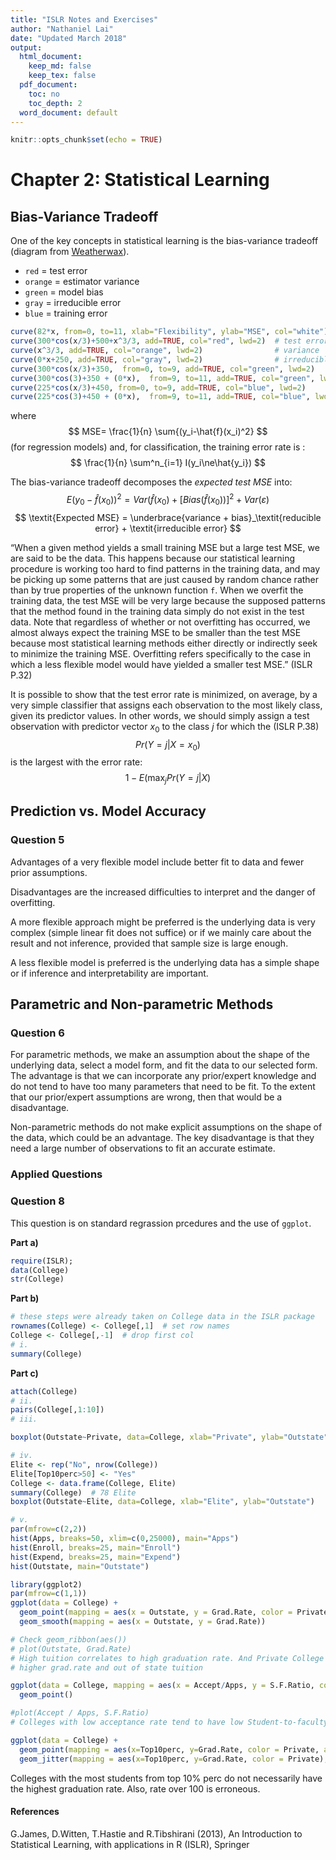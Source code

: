 ```yaml
---
title: "ISLR Notes and Exercises"
author: "Nathaniel Lai"
date: "Updated March 2018"
output:
  html_document:
    keep_md: false
    keep_tex: false
  pdf_document:
    toc: no
    toc_depth: 2
  word_document: default
---
```


```r
knitr::opts_chunk$set(echo = TRUE)
```

# Chapter 2: Statistical Learning

## Bias-Variance Tradeoff

One of the key concepts in statistical learning is the bias-variance tradeoff (diagram from [Weatherwax](http://waxworksmath.com/Authors/G_M/James/james.html)).

* `red` = test error 
* `orange` = estimator variance 
* `green` = model bias 
* `gray` = irreducible error 
* `blue` = training error \vspace{0.3 cm}

```r
curve(82*x, from=0, to=11, xlab="Flexibility", ylab="MSE", col="white") 
curve(300*cos(x/3)+500+x^3/3, add=TRUE, col="red", lwd=2)  # test error
curve(x^3/3, add=TRUE, col="orange", lwd=2)                # variance
curve(0*x+250, add=TRUE, col="gray", lwd=2)                # irreducible error
curve(300*cos(x/3)+350,  from=0, to=9, add=TRUE, col="green", lwd=2)      # bias
curve(300*cos(3)+350 + (0*x),  from=9, to=11, add=TRUE, col="green", lwd=2)
curve(225*cos(x/3)+450, from=0, to=9, add=TRUE, col="blue", lwd=2)       # train error
curve(225*cos(3)+450 + (0*x),  from=9, to=11, add=TRUE, col="blue", lwd=2)
```

where
$$
  MSE= \frac{1}{n} \sum{(y_i-\hat{f}(x_i)^2}
$$
(for regression models) and, for classification, the training error rate is :
$$
  \frac{1}{n} \sum^n_{i=1} I(y_i\ne\hat{y_i})
$$

The bias-variance tradeoff decomposes the *expected test MSE* into:
\vspace{0.2 cm}
$$
E(y_0-\hat{f}(x_0))^2 = Var(\hat{f}(x_0) + [Bias(\hat{f}(x_0))]^2 + Var(\varepsilon)
$$
\vspace{0.3 cm}
$$
\textit{Expected MSE} = \underbrace{variance + bias}_\textit{reducible error} + \textit{irreducible error}
$$

"When a given method yields a small training MSE but a large test MSE, we are said to be \textbf{overfitting} the data. This happens because our statistical learning procedure is working too hard to find patterns in the training data, and may be picking up some patterns that are just caused by random chance rather than by true properties of the unknown function `f`. When we overfit the training data, the test MSE will be very large because the supposed patterns that the method found in the training data simply do not exist in the test data. Note that regardless of whether or not overfitting has occurred, we almost always expect the training MSE to be smaller than the test MSE because most statistical learning methods either directly or indirectly seek to minimize the training MSE. Overfitting refers specifically to the case in which a less flexible model would have yielded a smaller test MSE." (ISLR P.32)
 
It is possible to show that the test error rate is minimized, on average, by a very simple classifier that assigns each observation to the most likely class, given its predictor values. In other words, we should simply assign a test observation with predictor vector $x_0$ to the class $j$ for which the \textbf{conditional probability} (ISLR P.38)
$$
  Pr(Y = j | X = x_0)
$$
is the largest with the error rate:
$$
  1 - E \Big(\text{max}_{j} Pr(Y = j | X \Big)
$$

## Prediction vs. Model Accuracy

### Question 5

Advantages of a very flexible model include better fit to data and fewer prior assumptions. 

Disadvantages are the increased difficulties to interpret and the danger of overfitting. 

A more flexible approach might be preferred is the underlying data is very complex (simple linear fit does not suffice) or if we mainly care about the result and not inference, provided that sample size is large enough. 

A less flexible model is preferred is the underlying data has a simple shape or if inference and interpretability are important.


## Parametric and Non-parametric Methods 

### Question 6

For parametric methods, we make an assumption about the shape of the underlying data, select a model form, and fit the data to our selected form. The advantage is that we can incorporate any prior/expert knowledge and do not tend to have too many parameters that need to be fit. To the extent that our prior/expert assumptions are wrong, then that would be a disadvantage.

Non-parametric methods do not make explicit assumptions on the shape of the data, which could be an advantage. The key disadvantage is that they need a large number of observations to fit an accurate estimate.


### Applied Questions

### Question 8

This question is on standard regrassion prcedures and the use of `ggplot`.

__Part a)__

```r
require(ISLR);
data(College)
str(College)
```

__Part b)__

```r
# these steps were already taken on College data in the ISLR package
rownames(College) <- College[,1]  # set row names
College <- College[,-1]  # drop first col
# i.
summary(College)
```

__Part c)__

```r
attach(College)
# ii.
pairs(College[,1:10])
# iii.
```
```r
boxplot(Outstate~Private, data=College, xlab="Private", ylab="Outstate")
```
```r
# iv.
Elite <- rep("No", nrow(College))
Elite[Top10perc>50] <- "Yes"
College <- data.frame(College, Elite)
summary(College)  # 78 Elite
boxplot(Outstate~Elite, data=College, xlab="Elite", ylab="Outstate")
```
```r
# v. 
par(mfrow=c(2,2))
hist(Apps, breaks=50, xlim=c(0,25000), main="Apps")
hist(Enroll, breaks=25, main="Enroll")
hist(Expend, breaks=25, main="Expend")
hist(Outstate, main="Outstate")
```
```r
library(ggplot2)
par(mfrow=c(1,1))
ggplot(data = College) + 
  geom_point(mapping = aes(x = Outstate, y = Grad.Rate, color = Private)) + 
  geom_smooth(mapping = aes(x = Outstate, y = Grad.Rate))

# Check geom_ribbon(aes())
# plot(Outstate, Grad.Rate)
# High tuition correlates to high graduation rate. And Private College correlates with 
# higher grad.rate and out of state tuition 
```

```r
ggplot(data = College, mapping = aes(x = Accept/Apps, y = S.F.Ratio, color = Elite, alpha= 0.8)) + 
  geom_point()

#plot(Accept / Apps, S.F.Ratio)
# Colleges with low acceptance rate tend to have low Student-to-faculty ratio.
```

```r
ggplot(data = College) + 
  geom_point(mapping = aes(x=Top10perc, y=Grad.Rate, color = Private, alpha= 0.8)) +
  geom_jitter(mapping = aes(x=Top10perc, y=Grad.Rate, color = Private), width = 0.6, height = 0.6)
```
Colleges with the most students from top $10\%$ perc do not necessarily have the highest graduation rate. Also, rate over 100 is erroneous. 


#### References

G.James, D.Witten, T.Hastie and R.Tibshirani (2013), An Introduction to Statistical Learning, with applications in R (ISLR), Springer


